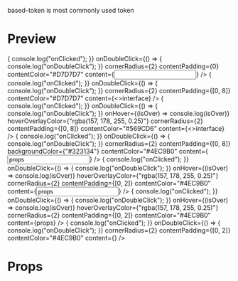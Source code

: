 
<Meta title="code-ui-token/based-token" />

based-token is most commonly used token

# Preview

<Preview>
  <Story name="default">
    <BasedToken
      onClick={() => {
        console.log("onClicked");
      }}
      onDoubleClick={() => {
        console.log("onDoubleClick");
      }}
      cornerRadius={2}
      contentPadding={0}
      contentColor="#D7D7D7"
      content={<input />}
    />
  </Story>
  <Story name="token-interface">
    <BasedToken
      onClick={() => {
        console.log("onClicked");
      }}
      onDoubleClick={() => {
        console.log("onDoubleClick");
      }}
      cornerRadius={2}
      contentPadding={[0, 8]}
      contentColor="#D7D7D7"
      content={<>interface</>}
    />
    <BasedToken
      onClick={() => {
        console.log("onClicked");
      }}
      onDoubleClick={() => {
        console.log("onDoubleClick");
      }}
      onHover={(isOver) => console.log(isOver)}
      hoverOverlayColor={"rgba(157, 178, 255, 0.25)"}
      cornerRadius={2}
      contentPadding={[0, 8]}
      contentColor="#569CD6"
      content={<>interface</>}
    />
  </Story>
  <Story name="interface-id">
    <BasedToken
      onClick={() => {
        console.log("onClicked");
      }}
      onDoubleClick={() => {
        console.log("onDoubleClick");
      }}
      cornerRadius={2}
      contentPadding={[0, 8]}
      backgroundColor={"#323134"}
      contentColor="#4EC9B0"
      content={<Input value="props" color="#4EC9B0" />}
    />
    <BasedToken
      onClick={() => {
        console.log("onClicked");
      }}
      onDoubleClick={() => {
        console.log("onDoubleClick");
      }}
      onHover={(isOver) => console.log(isOver)}
      hoverOverlayColor={"rgba(157, 178, 255, 0.25)"}
      cornerRadius={2}
      contentPadding={[0, 2]}
      contentColor="#4EC9B0"
      content={<Input value="props" color="#4EC9B0" />}
    />
    <BasedToken
      onClick={() => {
        console.log("onClicked");
      }}
      onDoubleClick={() => {
        console.log("onDoubleClick");
      }}
      onHover={(isOver) => console.log(isOver)}
      hoverOverlayColor={"rgba(157, 178, 255, 0.25)"}
      cornerRadius={2}
      contentPadding={[0, 2]}
      contentColor="#4EC9B0"
      content={<span style={{ fontSize: "14px" }}>props</span>}
    />
    <BasedToken
      onClick={() => {
        console.log("onClicked");
      }}
      onDoubleClick={() => {
        console.log("onDoubleClick");
      }}
      cornerRadius={2}
      contentPadding={[0, 2]}
      contentColor="#4EC9B0"
      content={<BasedTokenStorybookExample />}
    />
  </Story>
</Preview>

# Props

<Props of={BasedToken} />
